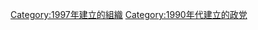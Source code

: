 {{polparsestcat|1997}}

[[Category:1997年建立的組織|Category:1997年建立的組織]]
[[Category:1990年代建立的政党|Category:1990年代建立的政党]]